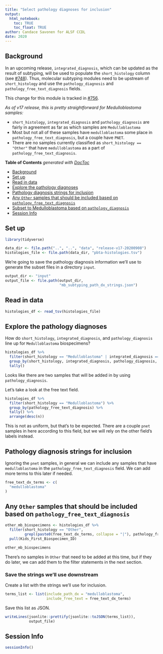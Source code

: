 ```yaml
---
title: "Select pathology diagnoses for inclusion"
output: 
  html_notebook:
    toc: TRUE
    toc_float: TRUE
author: Candace Savonen for ALSF CCDL
date: 2020
---
```


## Background

In an upcoming release, `integrated_diagnosis`, which can be updated as the result of subtyping, will be used to populate the `short_histology` column (see [#748](https://github.com/AlexsLemonade/OpenPBTA-analysis/issues/748)).
Thus, molecular subtyping modules need to be upstream of `short_histology` and use the `pathology_diagnosis` and `pathology_free_text_diagnosis` fields.

This change for this module is tracked in [#756](https://github.com/AlexsLemonade/OpenPBTA-analysis/issues/756).
 
_As of v17 release, this is pretty straightforward for Medulloblastoma samples:_  

- `short_histology`, `integrated_diagnosis` and `pathology_diagnosis` are fairly in agreement as far as which samples are `Medulloblastoma`  
- Most but not all of these samples have `medulloblastoma` some place in `pathology_free_text_diagnosis`, but a couple have `PNET`.   
- There are no samples currently classified as `short_histology == "Other"` that have `medulloblastoma` as a part of `pathology_free_text_diagnosis`.


<!-- START doctoc generated TOC please keep comment here to allow auto update -->
<!-- DON'T EDIT THIS SECTION, INSTEAD RE-RUN doctoc TO UPDATE -->
**Table of Contents**  *generated with [DocToc](https://github.com/thlorenz/doctoc)*

- [Background](#background)
- [Set up](#set-up)
- [Read in data](#read-in-data)
- [Explore the pathology diagnoses](#explore-the-pathology-diagnoses)
- [Pathology diagnosis strings for inclusion](#pathology-diagnosis-strings-for-inclusion)
- [Any `Other` samples that should be included based on `pathology_free_text_diagnosis`](#any-other-samples-that-should-be-included-based-on-pathology_free_text_diagnosis)
- [Subset to Medulloblastoma based on `pathology_diagnosis`](#subset-to-medulloblastoma-based-on-pathology_diagnosis)
- [Session Info](#session-info)

<!-- END doctoc generated TOC please keep comment here to allow auto update -->


## Set up

```r
library(tidyverse)
```

```r
data_dir <- file.path("..", "..", "data", "release-v17-20200908")
histologies_file <- file.path(data_dir, "pbta-histologies.tsv")
```

We're going to save the pathology diagnosis information we'll use to generate the subset files in a directory `input`.

```r
output_dir <- "input"
output_file <- file.path(output_dir, 
                         "mb_subtyping_path_dx_strings.json")
```

## Read in data

```r
histologies_df <- read_tsv(histologies_file)
```

## Explore the pathology diagnoses

How do `short_histology`, `integrated_diagnosis`, and `pathology_diagnosis` line up for `Medulloblastoma` biospecimens? 

```r
histologies_df %>% 
  filter(short_histology == "Medulloblastoma" | integrated_diagnosis == "Medulloblastoma" | pathology_diagnosis == "Medulloblastoma") %>%
  group_by(short_histology, integrated_diagnosis, pathology_diagnosis, experimental_strategy) %>%
  tally()
```

Looks like there are two samples that will be added in by using `pathology_diagnosis`. 

Let's take a look at the free text field.

```r
histologies_df %>% 
  filter(short_histology == "Medulloblastoma") %>%
  group_by(pathology_free_text_diagnosis) %>%
  tally() %>%
  arrange(desc(n))
```

This is not as uniform, but that's to be expected. 
There are a couple `pnet` samples in here according to this field, but we will rely on the other field's labels instead. 

## Pathology diagnosis strings for inclusion

Ignoring the `pnet` samples, in general we can include any samples that have `medulloblastoma` in the `pathology_free_text_diagnosis` field. 
We can add more terms to this later if needed. 

```r
free_text_dx_terms <- c(
  "medulloblastoma"
)
```

## Any `Other` samples that should be included based on `pathology_free_text_diagnosis`

```r
other_mb_biospecimens <- histologies_df %>% 
  filter(short_histology == "Other", 
         grepl(paste0(free_text_dx_terms, collapse = "|"), pathology_free_text_diagnosis)) %>% 
  pull(Kids_First_Biospecimen_ID)

other_mb_biospecimens
```

There's no samples in `Other` that need to be added at this time, but if they do later, we can add them to the filter statements in the next section. 

### Save the strings we'll use downstream

Create a list with the strings we'll use for inclusion.

```r
terms_list <- list(include_path_dx = "medulloblastoma",
                   include_free_text = free_text_dx_terms)
```

Save this list as JSON.

```r
writeLines(jsonlite::prettify(jsonlite::toJSON(terms_list)), 
           output_file)
```

## Session Info

```r
sessionInfo()
```
